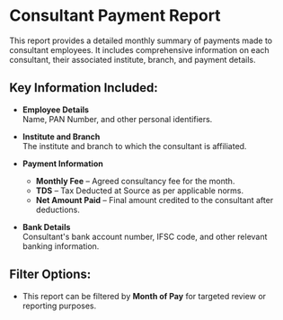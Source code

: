# Consultant Payment Report

This report provides a detailed monthly summary of payments made to consultant employees. It includes comprehensive information on each consultant, their associated institute, branch, and payment details.

## Key Information Included:

- **Employee Details**  
  Name, PAN Number, and other personal identifiers.

- **Institute and Branch**  
  The institute and branch to which the consultant is affiliated.

- **Payment Information**
  - **Monthly Fee** – Agreed consultancy fee for the month.
  - **TDS** – Tax Deducted at Source as per applicable norms.
  - **Net Amount Paid** – Final amount credited to the consultant after deductions.

- **Bank Details**  
  Consultant's bank account number, IFSC code, and other relevant banking information.

## Filter Options:
- This report can be filtered by **Month of Pay** for targeted review or reporting purposes.

